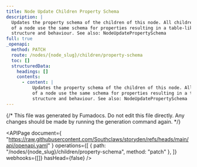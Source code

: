 ```yaml
---
title: Node Update Children Property Schema
description: |
  Updates the property schema of the children of this node. All children
  of a node use the same schema for properties resulting in a table-like
  structure and behaviour. See also: NodeUpdatePropertySchema
full: true
_openapi:
  method: PATCH
  route: /nodes/{node_slug}/children/property-schema
  toc: []
  structuredData:
    headings: []
    contents:
      - content: |
          Updates the property schema of the children of this node. All children
          of a node use the same schema for properties resulting in a table-like
          structure and behaviour. See also: NodeUpdatePropertySchema
---
```


{/* This file was generated by Fumadocs. Do not edit this file directly. Any changes should be made by running the generation command again. */}

<APIPage
  document={
    "https://raw.githubusercontent.com/Southclaws/storyden/refs/heads/main/api/openapi.yaml"
  }
  operations={[
    { path: "/nodes/{node_slug}/children/property-schema", method: "patch" },
  ]}
  webhooks={[]}
  hasHead={false}
/>
